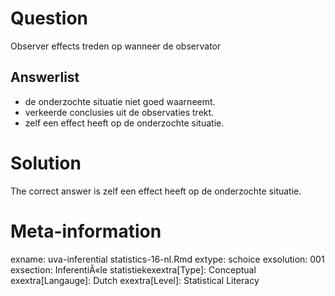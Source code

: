 Question
========

Observer effects treden op wanneer de observator 

Answerlist
----------
* de onderzochte situatie niet goed waarneemt.
* verkeerde conclusies uit de observaties trekt.
* zelf een effect heeft op de onderzochte situatie.

Solution
========

The correct answer is  zelf een effect heeft op de onderzochte situatie. 

Meta-information
================
exname: uva-inferential statistics-16-nl.Rmd 
extype: schoice 
exsolution: 001 
exsection: InferentiÃ«le statistiekexextra[Type]: Conceptual 
exextra[Langauge]: Dutch 
exextra[Level]: Statistical Literacy
